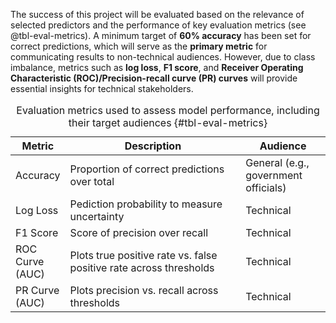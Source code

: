 The success of this project will be evaluated based on the relevance of selected predictors and the performance of key evaluation metrics (see @tbl-eval-metrics). A minimum target of **60% accuracy** has been set for correct predictions, which will serve as the **primary metric** for communicating results to non-technical audiences. However, due to class imbalance, metrics such as **log loss**, **F1 score**, and **Receiver Operating Characteristic (ROC)/Precision-recall curve (PR) curves** will provide essential insights for technical stakeholders.

| **Metric**       | **Description**                                                    | **Audience**                    |
|------------------|-------------------------------------------------------------------|---------------------------------|
| Accuracy         | Proportion of correct predictions over total              | General (e.g., government officials) |
| Log Loss         | Pediction probability to measure uncertainty           | Technical                       |
| F1 Score         | Score of precision over recall                             | Technical                       |
| ROC Curve (AUC)  | Plots true positive rate vs. false positive rate across thresholds| Technical                       |
| PR Curve (AUC)   | Plots precision vs. recall across thresholds                      | Technical                       |

: Evaluation metrics used to assess model performance, including their target audiences {#tbl-eval-metrics}
